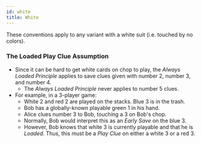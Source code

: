 ```yaml
---
id: white
title: White
---
```


These conventions apply to any variant with a white suit (i.e. touched by no colors).

### The Loaded Play Clue Assumption

- Since it can be hard to get white cards on chop to play, the _Always Loaded Principle_ applies to save clues given with number 2, number 3, and number 4.
  - The _Always Loaded Principle_ never applies to number 5 clues.
- For example, in a 3-player game:
  - White 2 and red 2 are played on the stacks. Blue 3 is in the trash.
  - Bob has a globally-known playable green 1 in his hand.
  - Alice clues number 3 to Bob, touching a 3 on Bob's chop.
  - Normally, Bob would interpret this as an _Early Save_ on the blue 3.
  - However, Bob knows that white 3 is currently playable and that he is _Loaded_. Thus, this must be a _Play Clue_ on either a white 3 or a red 3.
